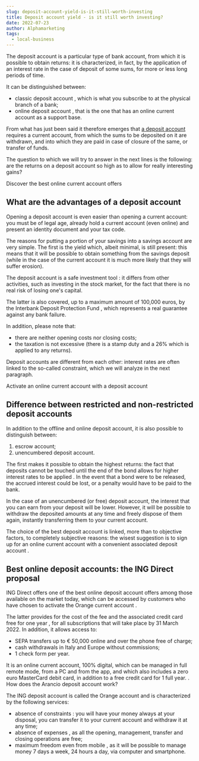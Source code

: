 ```yaml
---
slug: deposit-account-yield-is-it-still-worth-investing
title: Deposit account yield - is it still worth investing?
date: 2022-07-23
author: Alphamarketing
tags:
  - local-business
---
```


The deposit account is a particular type of bank account, from which it is possible to obtain returns: it is characterized, in fact, by the application of an interest rate in the case of deposit of some sums, for more or less long periods of time. 

It can be distinguished between:

* classic deposit account , which is what you subscribe to at the physical branch of a bank;
* online deposit account , that is the one that has an online current account as a support base. 

From what has just been said it therefore emerges that [a deposit account](https://www.indiacom.com/pune/hdfc-bank-pune-boat-club-branch_pune_pne_1225504.html) requires a current account, from which the sums to be deposited on it are withdrawn, and into which they are paid in case of closure of the same, or transfer of funds. 

The question to which we will try to answer in the next lines is the following: are the returns on a deposit account so high as to allow for really interesting gains? 

Discover the best online current account offers

## What are the advantages of a deposit account

Opening a deposit account is even easier than opening a current account: you must be of legal age, already hold a current account (even online) and present an identity document and your tax code. 

The reasons for putting a portion of your savings into a savings account are very simple. The first is the yield which, albeit minimal, is still present: this means that it will be possible to obtain something from the savings deposit (while in the case of the current account it is much more likely that they will suffer erosion). 

The deposit account is a safe investment tool : it differs from other activities, such as investing in the stock market, for the fact that there is no real risk of losing one's capital. 

The latter is also covered, up to a maximum amount of 100,000 euros, by the Interbank Deposit Protection Fund , which represents a real guarantee against any bank failure. 

In addition, please note that:

* there are neither opening costs nor closing costs;
* the taxation is not excessive (there is a stamp duty and a 26% which is applied to any returns). 

Deposit accounts are different from each other: interest rates are often linked to the so-called constraint, which we will analyze in the next paragraph. 

Activate an online current account with a deposit account

## Difference between restricted and non-restricted deposit accounts

In addition to the offline and online deposit account, it is also possible to distinguish between:

1. escrow account;
2. unencumbered deposit account. 

The first makes it possible to obtain the highest returns: the fact that deposits cannot be touched until the end of the bond allows for higher interest rates to be applied . In the event that a bond were to be released, the accrued interest could be lost, or a penalty would have to be paid to the bank. 

In the case of an unencumbered (or free) deposit account, the interest that you can earn from your deposit will be lower. However, it will be possible to withdraw the deposited amounts at any time and freely dispose of them again, instantly transferring them to your current account. 

The choice of the best deposit account is linked, more than to objective factors, to completely subjective reasons: the wisest suggestion is to sign up for an online current account with a convenient associated deposit account . 

## Best online deposit accounts: the ING Direct proposal

ING Direct offers one of the best online deposit account offers among those available on the market today, which can be accessed by customers who have chosen to activate the Orange current account . 

The latter provides for the cost of the fee and the associated credit card free for one year , for all subscriptions that will take place by 31 March 2022. In addition, it allows access to:

* SEPA transfers up to € 50,000 online and over the phone free of charge;
* cash withdrawals in Italy and Europe without commissions;
* 1 check form per year. 

It is an online current account, 100% digital, which can be managed in full remote mode, from a PC and from the app, and which also includes a zero euro MasterCard debit card, in addition to a free credit card for 1 full year. . How does the Arancio deposit account work?

The ING deposit account is called the Orange account and is characterized by the following services:

* absence of constraints : you will have your money always at your disposal, you can transfer it to your current account and withdraw it at any time;
* absence of expenses , as all the opening, management, transfer and closing operations are free;
* maximum freedom even from mobile , as it will be possible to manage money 7 days a week, 24 hours a day, via computer and smartphone.